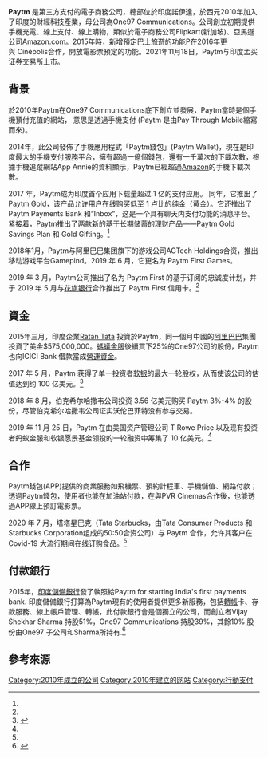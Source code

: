{{refimprove|time=2016-12-16T12:58:09+00:00}}
{{Infobox dot-com company
| name                  = Paytm
| logo                  = Paytm logo.png
| company_type          = [[上市公司|NSE:Paytm]]
| traded_as = {{Unbulleted list|{{BSE|543396}}}}
| founded               = 2010
| founder               = {{tsl|en|Vijay Shekhar Sharma}}
| location              = {{印度}}[[北方邦|北方邦]][[诺伊达|诺伊达]]
| services              = 
| website type          = 
| alexa                 = 608（{{as of|2017|December|1|}}）<ref name="alexa">{{cite web |url=https://www.alexa.com/siteinfo/paytm.com |title=paytm.com Traffic Statistics |publisher=[[Alexa_Internet|Alexa Internet]] |accessdate=2018-02-04 |archive-date=2019-11-27 |archive-url=https://web.archive.org/web/20191127164340/https://www.alexa.com/siteinfo/paytm.com |dead-url=no }}</ref>
| key_people            = {{tsl|en|Vijay Shekhar Sharma}}（[[董事长|董事长]]）<br>Renu Satti（[[CEO|CEO]] & [[MD|MD]]）<ref>{{Cite web |url=https://www.paytmbank.com/about.html#management |title=存档副本 |accessdate=2018-02-04 |archive-date=2018-02-09 |archive-url=https://web.archive.org/web/20180209142335/http://www.paytmbank.com/about.html#management |dead-url=no }}</ref><br>Amit Sinha（[[COO|COO]]）<ref>{{cite news |title=Paytm appoints Amit Sinha as COO of commerce biz |url=https://timesofindia.indiatimes.com/people/paytm-appoints-amit-sinha-as-coo-of-commerce-biz/articleshow/59108862.cms |work=[[The_Times_of_India|The Times of India]] |date=Jun 12, 2017 |accessdate=October 12, 2017 |archive-date=2019-01-06 |archive-url=https://web.archive.org/web/20190106233337/https://timesofindia.indiatimes.com/people/paytm-appoints-amit-sinha-as-coo-of-commerce-biz/articleshow/59108862.cms%20 |dead-url=no }}</ref>
| owner                 = <!-- or: | owners = -->
| parent                = One97
[[阿里巴巴集團|阿里巴巴集團]]<ref>{{cite news |title=Alibaba enters India's e-commerce space with 25% stake in Paytm owner One97 |url=http://economictimes.indiatimes.com/industry/services/retail/alibaba-enters-indias-e-commerce-space-with-25-stake-in-paytm-owner-one97/articleshow/46138131.cms |work=[[The_Times_of_India|The Times of India]] |date=February 6, 2015 |accessdate=October 12, 2017 |archive-date=2017-10-29 |archive-url=https://web.archive.org/web/20171029025049/https://economictimes.indiatimes.com/industry/services/retail/alibaba-enters-indias-e-commerce-space-with-25-stake-in-paytm-owner-one97/articleshow/46138131.cms |dead-url=no }}</ref>
| website               = {{URL|https://www.paytmbank.com/}}
| current_status        = 运营中
}}

'''Paytm''' 是第三方支付的電子商務公司，總部位於印度諾伊達，於西元2010年加入了印度的財經科技產業，母公司為One97 Communications。公司創立初期提供手機充電、線上支付、線上購物，類似於電子商務公司Flipkart(新加坡)、亞馬遜公司Amazon.com。2015年時，新增預定巴士旅遊的功能P在2016年更與 Cinépolis合作，開放電影票預定的功能。2021年11月18日，Paytm与印度孟买证券交易所上市。

== 背景 ==
於2010年Paytm在One97 Communications底下創立並發展，Paytm當時是個手機預付充值的網站， 意思是透過手機支付 (Paytm 是由Pay Through Mobile縮寫而來)。

2014年，此公司發佈了手機應用程式「Paytm錢包」(Paytm Wallet)，現在是印度最大的手機支付服務平台，擁有超過一億個錢包，還有一千萬次的下載次數，根據手機追蹤網站App Annie的資料顯示，Paytm已經超過[[亞馬遜公司|Amazon]]的手機下載次數。

2017 年，Paytm成为印度首个应用下载量超过 1 亿的支付应用。 同年，它推出了 Paytm Gold，该产品允许用户在线购买低至 1 卢比的纯金（黄金）。它还推出了 Paytm Payments Bank 和“Inbox”，这是一个具有聊天内支付功能的消息平台。紧接着，Paytm推出了两款新的基于长期储蓄的理财产品——Paytm Gold Savings Plan 和 Gold Gifting。<ref name="mg21"/>

2018年1月，Paytm与阿里巴巴集团旗下的游戏公司AGTech Holdings合资，推出移动游戏平台Gamepind。2019 年 6 月，它更名为 Paytm First Games。

2019 年 3 月，Paytm公司推出了名为 Paytm First 的基于订阅的忠诚度计划，并于 2019 年 5 月与[[花旗银行|花旗银行]]合作推出了 Paytm First 信用卡。<ref name="mg21"/>

== 資金 ==
2015年三月，印度企業[[拉坦·塔塔|Ratan Tata]] 投資於Paytm，同一個月中國的[[阿里巴巴集团|阿里巴巴]]集團投資了美金$575,000,000。[[蚂蚁金服|螞蟻金服]]後續買下25%的One97公司的股份，Paytm也向ICICI Bank 借款當成[[營運資金|營運資金]]。

2017 年 5 月，Paytm 获得了单一投资者[[软银|软银]]的最大一轮股权，从而使该公司的估值达到约 100 亿美元。<ref name="mg21">{{Cite web|url=https://www.mg21.com/paytm.html|title=印度数字支付金融科技独角兽公司：Paytm|date=2021-09-02|access-date=2021-09-03|archive-date=2021-09-03|archive-url=https://web.archive.org/web/20210903070320/https://www.mg21.com/paytm.html}}</ref>

2018 年 8 月，伯克希尔哈撒韦公司投资 3.56 亿美元购买 Paytm 3%-4% 的股份，尽管伯克希尔哈撒韦公司证实沃伦巴菲特没有参与交易。

2019 年 11 月 25 日，Paytm 在由美国资产管理公司 T Rowe Price 以及现有投资者蚂蚁金服和软银愿景基金领投的一轮融资中筹集了 10 亿美元。<ref name="mg21"/>

== 合作 ==
Paytm錢包(APP)提供的商業服務如飛機票、預約計程車、手機儲值、網路付款；透過Paytm錢包，使用者也能在加油站付款，在與PVR Cinemas合作後，也能透過APP線上預訂電影票。

2020 年 7 月，塔塔星巴克（Tata Starbucks，由Tata Consumer Products 和 Starbucks Corporation组成的50:50合资公司）与 Paytm 合作，允许其客户在 Covid-19 大流行期间在线订购食品。<ref name="mg21"/>

== 付款銀行 ==
2015年，[[印度储备银行|印度儲備銀行]]發了執照給Paytm for starting India's first payments bank. 印度儲備銀行打算為Paytm現有的使用者提供更多新服務，包括[[轉帳卡|轉帳]]卡、存款服務、線上帳戶管理、轉帳，此付款銀行會是個獨立的公司，而創立者Vijay Shekhar Sharma 持股51%，One97 Communications 持股39%，其餘10% 股份由One97 子公司和Sharma所持有.<ref>{{Cite news|url=http://articles.economictimes.indiatimes.com/2015-09-14/news/66531883_1_payments-remittances-reserve-bank|title=Paytm plans to start India’s first payments bank|last=Aamir|first=Mohamed|date=14 September 2015|work=Economic Times|accessdate=2016-12-16|archive-date=2016-08-11|archive-url=https://web.archive.org/web/20160811101702/http://articles.economictimes.indiatimes.com/2015-09-14/news/66531883_1_payments-remittances-reserve-bank|dead-url=no}}</ref>

== 參考來源 ==
{{reflist}}
[[Category:2010年成立的公司|Category:2010年成立的公司]]
[[Category:2010年建立的网站|Category:2010年建立的网站]]
[[Category:行動支付|Category:行動支付]]